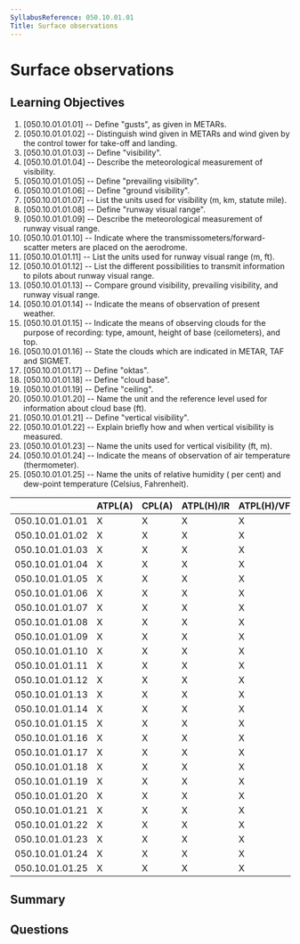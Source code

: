 ```yaml
---
SyllabusReference: 050.10.01.01
Title: Surface observations
---
```


# Surface observations

## Learning Objectives

1. [050.10.01.01.01] -- Define "gusts", as given in METARs.
2. [050.10.01.01.02] -- Distinguish wind given in METARs and wind given by the
   control tower for take-off and landing.
3. [050.10.01.01.03] -- Define "visibility".
4. [050.10.01.01.04] -- Describe the meteorological measurement of visibility.
5. [050.10.01.01.05] -- Define "prevailing visibility".
6. [050.10.01.01.06] -- Define "ground visibility".
7. [050.10.01.01.07] -- List the units used for visibility (m, km, statute
   mile).
8. [050.10.01.01.08] -- Define "runway visual range".
9. [050.10.01.01.09] -- Describe the meteorological measurement of runway visual
   range.
10. [050.10.01.01.10] -- Indicate where the transmissometers/forward-scatter
    meters are placed on the aerodrome.
11. [050.10.01.01.11] -- List the units used for runway visual range (m, ft).
12. [050.10.01.01.12] -- List the different possibilities to transmit
    information to pilots about runway visual range.
13. [050.10.01.01.13] -- Compare ground visibility, prevailing visibility, and
    runway visual range.
14. [050.10.01.01.14] -- Indicate the means of observation of present weather.
15. [050.10.01.01.15] -- Indicate the means of observing clouds for the purpose
    of recording: type, amount, height of base (ceilometers), and top.
16. [050.10.01.01.16] -- State the clouds which are indicated in METAR, TAF and
    SIGMET.
17. [050.10.01.01.17] -- Define "oktas".
18. [050.10.01.01.18] -- Define "cloud base".
19. [050.10.01.01.19] -- Define "ceiling".
20. [050.10.01.01.20] -- Name the unit and the reference level used for
    information about cloud base (ft).
21. [050.10.01.01.21] -- Define "vertical visibility".
22. [050.10.01.01.22] -- Explain briefly how and when vertical visibility is
    measured.
23. [050.10.01.01.23] -- Name the units used for vertical visibility (ft, m).
24. [050.10.01.01.24] -- Indicate the means of observation of air temperature
    (thermometer).
25. [050.10.01.01.25] -- Name the units of relative humidity ( per cent) and
    dew-point temperature (Celsius, Fahrenheit).

|                 | ATPL(A) | CPL(A) | ATPL(H)/IR | ATPL(H)/VFR | CPL(H) | IR  | CBIR(A) |
| --------------- | ------- | ------ | ---------- | ----------- | ------ | --- | ------- |
| 050.10.01.01.01 | X       | X      | X          | X           | X      | X   | X       |
| 050.10.01.01.02 | X       | X      | X          | X           | X      | X   | X       |
| 050.10.01.01.03 | X       | X      | X          | X           | X      | X   | X       |
| 050.10.01.01.04 | X       | X      | X          | X           | X      | X   | X       |
| 050.10.01.01.05 | X       | X      | X          | X           | X      | X   | X       |
| 050.10.01.01.06 | X       | X      | X          | X           | X      | X   | X       |
| 050.10.01.01.07 | X       | X      | X          | X           | X      | X   | X       |
| 050.10.01.01.08 | X       | X      | X          | X           | X      | X   | X       |
| 050.10.01.01.09 | X       | X      | X          | X           | X      | X   | X       |
| 050.10.01.01.10 | X       | X      | X          | X           | X      | X   | X       |
| 050.10.01.01.11 | X       | X      | X          | X           | X      | X   | X       |
| 050.10.01.01.12 | X       | X      | X          | X           | X      | X   | X       |
| 050.10.01.01.13 | X       | X      | X          | X           | X      | X   | X       |
| 050.10.01.01.14 | X       | X      | X          | X           | X      | X   |         |
| 050.10.01.01.15 | X       | X      | X          | X           | X      | X   |         |
| 050.10.01.01.16 | X       | X      | X          | X           | X      | X   | X       |
| 050.10.01.01.17 | X       | X      | X          | X           | X      | X   | X       |
| 050.10.01.01.18 | X       | X      | X          | X           | X      | X   | X       |
| 050.10.01.01.19 | X       | X      | X          | X           | X      | X   | X       |
| 050.10.01.01.20 | X       | X      | X          | X           | X      | X   | X       |
| 050.10.01.01.21 | X       | X      | X          | X           | X      | X   | X       |
| 050.10.01.01.22 | X       | X      | X          | X           | X      | X   | X       |
| 050.10.01.01.23 | X       | X      | X          | X           | X      | X   | X       |
| 050.10.01.01.24 | X       | X      | X          | X           | X      | X   | X       |
| 050.10.01.01.25 | X       | X      | X          | X           | X      | X   |         |

## Summary

## Questions
